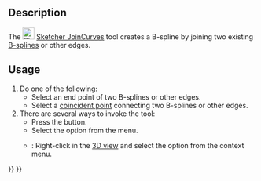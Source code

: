 <languages/>

{{Docnav
|[[Sketcher_BSplineInsertKnot|Insert knot]]
|[[Sketcher_SelectElementsWithDoFs|Select unconstrained DoF]]
|[[Sketcher_Workbench|Sketcher]]
|IconL=Sketcher_BSplineInsertKnot.svg
|IconR=Sketcher_SelectElementsWithDoFs.svg‎
|IconC=Workbench_Sketcher.svg
}}

{{GuiCommand
|Name=Sketcher JoinCurves
|MenuLocation=Sketch → Sketcher B-spline tools → Join curves
|Workbenches=[[Sketcher_Workbench|Sketcher]]
|Version=0.21
|SeeAlso=
}}

==Description== 

The [[Image:Sketcher_JoinCurves.svg|24px]] [[Sketcher_JoinCurves|Sketcher JoinCurves]] tool creates a B-spline by joining two existing [[B-Splines|B-splines]] or other edges.

==Usage==

# Do one of the following:
#* Select an end point of two B-splines or other edges.
#* Select a [[Sketcher_ConstrainCoincident|coincident point]] connecting two B-splines or other edges.
# There are several ways to invoke the tool: 
#* Press the {{Button|[[Image:Sketcher_JoinCurves.svg|16px]] [[Sketcher_JoinCurves|Join curves]]}} button.
#* Select the {{MenuCommand|Sketch → Sketcher B-spline tools → [[Image:Sketcher_JoinCurves.svg|16px]] Join curves}} option from the menu.
#* {{Version|1.0}}: Right-click in the [[3D_view|3D view]] and select the {{MenuCommand|[[Image:Sketcher_JoinCurves.svg|16px]] Join curves}} option from the context menu.


{{Docnav
|[[Sketcher_BSplineInsertKnot|Insert knot]]
|[[Sketcher_SelectElementsWithDoFs|Select unconstrained DoF]]
|[[Sketcher_Workbench|Sketcher]]
|IconL=Sketcher_BSplineInsertKnot.svg
|IconR=Sketcher_SelectElementsWithDoFs.svg‎
|IconC=Workbench_Sketcher.svg
}}

{{Sketcher_Tools_navi{{#translation:}}}}
{{Userdocnavi{{#translation:}}}}